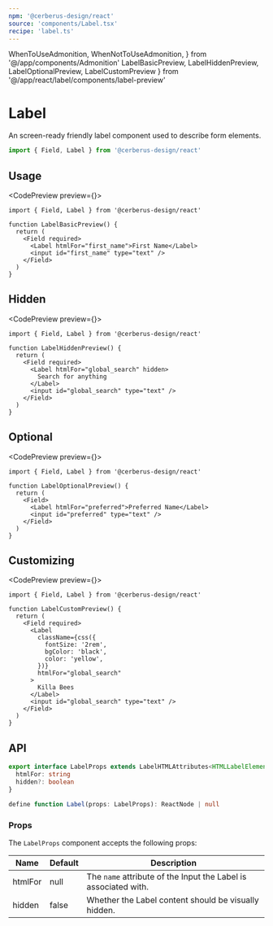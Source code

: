 ```yaml
---
npm: '@cerberus-design/react'
source: 'components/Label.tsx'
recipe: 'label.ts'
---
```


  WhenToUseAdmonition,
  WhenNotToUseAdmonition,
} from '@/app/components/Admonition'
  LabelBasicPreview,
  LabelHiddenPreview,
  LabelOptionalPreview,
  LabelCustomPreview
} from '@/app/react/label/components/label-preview'

# Label

An screen-ready friendly label component used to describe form elements.

```ts
import { Field, Label } from '@cerberus-design/react'
```

<WhenToUseAdmonition description="When you need to use an Input component in the UI, regardless if it has a visible label or not." />

## Usage

<CodePreview preview={<LabelBasicPreview />}>
```tsx title="first-name-input.tsx"
import { Field, Label } from '@cerberus-design/react'

function LabelBasicPreview() {
  return (
    <Field required>
      <Label htmlFor="first_name">First Name</Label>
      <input id="first_name" type="text" />
    </Field>
  )
}
```
</CodePreview>

<WhenNotToUseAdmonition description="In order to ensure a form element is accessible, the Label should always be used." />

## Hidden

<CodePreview preview={<LabelHiddenPreview />}>
```tsx title="search-input.tsx"
import { Field, Label } from '@cerberus-design/react'

function LabelHiddenPreview() {
  return (
    <Field required>
      <Label htmlFor="global_search" hidden>
        Search for anything
      </Label>
      <input id="global_search" type="text" />
    </Field>
  )
}
```
</CodePreview>

<WhenNotToUseAdmonition description="In order to ensure a form element is accessible, the Label should always be used." />

## Optional

<CodePreview preview={<LabelOptionalPreview />}>
```tsx title="search-input.tsx" {5}
import { Field, Label } from '@cerberus-design/react'

function LabelOptionalPreview() {
  return (
    <Field>
      <Label htmlFor="preferred">Preferred Name</Label>
      <input id="preferred" type="text" />
    </Field>
  )
}
```
</CodePreview>

## Customizing

<CodePreview preview={<LabelCustomPreview />}>
```tsx title="search-input.tsx"
import { Field, Label } from '@cerberus-design/react'

function LabelCustomPreview() {
  return (
    <Field required>
      <Label
        className={css({
          fontSize: '2rem',
          bgColor: 'black',
          color: 'yellow',
        })}
        htmlFor="global_search"
      >
        Killa Bees
      </Label>
      <input id="global_search" type="text" />
    </Field>
  )
}

```
</CodePreview>

## API

```ts showLineNumbers=false
export interface LabelProps extends LabelHTMLAttributes<HTMLLabelElement> {
  htmlFor: string
  hidden?: boolean
}

define function Label(props: LabelProps): ReactNode | null
```

### Props

The `LabelProps` component accepts the following props:

| Name     | Default | Description                                                   |
| -------- | ------- | ------------------------------------------------------------- |
| htmlFor     | null   | The `name` attribute of the Input the Label is associated with. |
| hidden   | false   | Whether the Label content should be visually hidden.                 |
